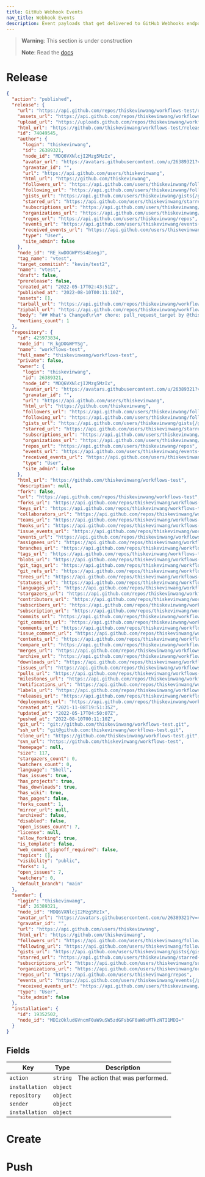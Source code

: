```yaml
---
title: GitHub Webhook Events
nav_title: Webhook Events
description: Event payloads that get delivered to GitHub Webhooks endpoints
---
```


> **Warning**: This section is under construction
>
> **Note**: Read the [docs](https://docs.github.com/en/developers/webhooks-and-events/webhooks/webhook-events-and-payloads)

# Release

```json showLineNumbers
{
  "action": "published",
  "release": {
    "url": "https://api.github.com/repos/thiskevinwang/workflows-test/releases/74049545",
    "assets_url": "https://api.github.com/repos/thiskevinwang/workflows-test/releases/74049545/assets",
    "upload_url": "https://uploads.github.com/repos/thiskevinwang/workflows-test/releases/74049545/assets{?name,label}",
    "html_url": "https://github.com/thiskevinwang/workflows-test/releases/tag/vtest",
    "id": 74049545,
    "author": {
      "login": "thiskevinwang",
      "id": 26389321,
      "node_id": "MDQ6VXNlcjI2Mzg5MzIx",
      "avatar_url": "https://avatars.githubusercontent.com/u/26389321?v=4",
      "gravatar_id": "",
      "url": "https://api.github.com/users/thiskevinwang",
      "html_url": "https://github.com/thiskevinwang",
      "followers_url": "https://api.github.com/users/thiskevinwang/followers",
      "following_url": "https://api.github.com/users/thiskevinwang/following{/other_user}",
      "gists_url": "https://api.github.com/users/thiskevinwang/gists{/gist_id}",
      "starred_url": "https://api.github.com/users/thiskevinwang/starred{/owner}{/repo}",
      "subscriptions_url": "https://api.github.com/users/thiskevinwang/subscriptions",
      "organizations_url": "https://api.github.com/users/thiskevinwang/orgs",
      "repos_url": "https://api.github.com/users/thiskevinwang/repos",
      "events_url": "https://api.github.com/users/thiskevinwang/events{/privacy}",
      "received_events_url": "https://api.github.com/users/thiskevinwang/received_events",
      "type": "User",
      "site_admin": false
    },
    "node_id": "RE_kwDOGWPYSs4EaegJ",
    "tag_name": "vtest",
    "target_commitish": "kevin/test2",
    "name": "vtest",
    "draft": false,
    "prerelease": false,
    "created_at": "2022-05-17T02:43:51Z",
    "published_at": "2022-08-10T00:11:10Z",
    "assets": [],
    "tarball_url": "https://api.github.com/repos/thiskevinwang/workflows-test/tarball/vtest",
    "zipball_url": "https://api.github.com/repos/thiskevinwang/workflows-test/zipball/vtest",
    "body": "## What's Changed\r\n* chore: pull_request_target by @thiskevinwang in https://github.com/thiskevinwang/workflows-test/pull/11\r\n* test by @thiskevinwang in https://github.com/thiskevinwang/workflows-test/pull/12\r\n\r\n\r\n**Full Changelog**: https://github.com/thiskevinwang/workflows-test/compare/v0.1.21...vtest",
    "mentions_count": 1
  },
  "repository": {
    "id": 425973834,
    "node_id": "R_kgDOGWPYSg",
    "name": "workflows-test",
    "full_name": "thiskevinwang/workflows-test",
    "private": false,
    "owner": {
      "login": "thiskevinwang",
      "id": 26389321,
      "node_id": "MDQ6VXNlcjI2Mzg5MzIx",
      "avatar_url": "https://avatars.githubusercontent.com/u/26389321?v=4",
      "gravatar_id": "",
      "url": "https://api.github.com/users/thiskevinwang",
      "html_url": "https://github.com/thiskevinwang",
      "followers_url": "https://api.github.com/users/thiskevinwang/followers",
      "following_url": "https://api.github.com/users/thiskevinwang/following{/other_user}",
      "gists_url": "https://api.github.com/users/thiskevinwang/gists{/gist_id}",
      "starred_url": "https://api.github.com/users/thiskevinwang/starred{/owner}{/repo}",
      "subscriptions_url": "https://api.github.com/users/thiskevinwang/subscriptions",
      "organizations_url": "https://api.github.com/users/thiskevinwang/orgs",
      "repos_url": "https://api.github.com/users/thiskevinwang/repos",
      "events_url": "https://api.github.com/users/thiskevinwang/events{/privacy}",
      "received_events_url": "https://api.github.com/users/thiskevinwang/received_events",
      "type": "User",
      "site_admin": false
    },
    "html_url": "https://github.com/thiskevinwang/workflows-test",
    "description": null,
    "fork": false,
    "url": "https://api.github.com/repos/thiskevinwang/workflows-test",
    "forks_url": "https://api.github.com/repos/thiskevinwang/workflows-test/forks",
    "keys_url": "https://api.github.com/repos/thiskevinwang/workflows-test/keys{/key_id}",
    "collaborators_url": "https://api.github.com/repos/thiskevinwang/workflows-test/collaborators{/collaborator}",
    "teams_url": "https://api.github.com/repos/thiskevinwang/workflows-test/teams",
    "hooks_url": "https://api.github.com/repos/thiskevinwang/workflows-test/hooks",
    "issue_events_url": "https://api.github.com/repos/thiskevinwang/workflows-test/issues/events{/number}",
    "events_url": "https://api.github.com/repos/thiskevinwang/workflows-test/events",
    "assignees_url": "https://api.github.com/repos/thiskevinwang/workflows-test/assignees{/user}",
    "branches_url": "https://api.github.com/repos/thiskevinwang/workflows-test/branches{/branch}",
    "tags_url": "https://api.github.com/repos/thiskevinwang/workflows-test/tags",
    "blobs_url": "https://api.github.com/repos/thiskevinwang/workflows-test/git/blobs{/sha}",
    "git_tags_url": "https://api.github.com/repos/thiskevinwang/workflows-test/git/tags{/sha}",
    "git_refs_url": "https://api.github.com/repos/thiskevinwang/workflows-test/git/refs{/sha}",
    "trees_url": "https://api.github.com/repos/thiskevinwang/workflows-test/git/trees{/sha}",
    "statuses_url": "https://api.github.com/repos/thiskevinwang/workflows-test/statuses/{sha}",
    "languages_url": "https://api.github.com/repos/thiskevinwang/workflows-test/languages",
    "stargazers_url": "https://api.github.com/repos/thiskevinwang/workflows-test/stargazers",
    "contributors_url": "https://api.github.com/repos/thiskevinwang/workflows-test/contributors",
    "subscribers_url": "https://api.github.com/repos/thiskevinwang/workflows-test/subscribers",
    "subscription_url": "https://api.github.com/repos/thiskevinwang/workflows-test/subscription",
    "commits_url": "https://api.github.com/repos/thiskevinwang/workflows-test/commits{/sha}",
    "git_commits_url": "https://api.github.com/repos/thiskevinwang/workflows-test/git/commits{/sha}",
    "comments_url": "https://api.github.com/repos/thiskevinwang/workflows-test/comments{/number}",
    "issue_comment_url": "https://api.github.com/repos/thiskevinwang/workflows-test/issues/comments{/number}",
    "contents_url": "https://api.github.com/repos/thiskevinwang/workflows-test/contents/{+path}",
    "compare_url": "https://api.github.com/repos/thiskevinwang/workflows-test/compare/{base}...{head}",
    "merges_url": "https://api.github.com/repos/thiskevinwang/workflows-test/merges",
    "archive_url": "https://api.github.com/repos/thiskevinwang/workflows-test/{archive_format}{/ref}",
    "downloads_url": "https://api.github.com/repos/thiskevinwang/workflows-test/downloads",
    "issues_url": "https://api.github.com/repos/thiskevinwang/workflows-test/issues{/number}",
    "pulls_url": "https://api.github.com/repos/thiskevinwang/workflows-test/pulls{/number}",
    "milestones_url": "https://api.github.com/repos/thiskevinwang/workflows-test/milestones{/number}",
    "notifications_url": "https://api.github.com/repos/thiskevinwang/workflows-test/notifications{?since,all,participating}",
    "labels_url": "https://api.github.com/repos/thiskevinwang/workflows-test/labels{/name}",
    "releases_url": "https://api.github.com/repos/thiskevinwang/workflows-test/releases{/id}",
    "deployments_url": "https://api.github.com/repos/thiskevinwang/workflows-test/deployments",
    "created_at": "2021-11-08T19:51:35Z",
    "updated_at": "2022-05-17T04:50:07Z",
    "pushed_at": "2022-08-10T00:11:10Z",
    "git_url": "git://github.com/thiskevinwang/workflows-test.git",
    "ssh_url": "git@github.com:thiskevinwang/workflows-test.git",
    "clone_url": "https://github.com/thiskevinwang/workflows-test.git",
    "svn_url": "https://github.com/thiskevinwang/workflows-test",
    "homepage": null,
    "size": 117,
    "stargazers_count": 0,
    "watchers_count": 0,
    "language": "Shell",
    "has_issues": true,
    "has_projects": true,
    "has_downloads": true,
    "has_wiki": true,
    "has_pages": false,
    "forks_count": 1,
    "mirror_url": null,
    "archived": false,
    "disabled": false,
    "open_issues_count": 7,
    "license": null,
    "allow_forking": true,
    "is_template": false,
    "web_commit_signoff_required": false,
    "topics": [],
    "visibility": "public",
    "forks": 1,
    "open_issues": 7,
    "watchers": 0,
    "default_branch": "main"
  },
  "sender": {
    "login": "thiskevinwang",
    "id": 26389321,
    "node_id": "MDQ6VXNlcjI2Mzg5MzIx",
    "avatar_url": "https://avatars.githubusercontent.com/u/26389321?v=4",
    "gravatar_id": "",
    "url": "https://api.github.com/users/thiskevinwang",
    "html_url": "https://github.com/thiskevinwang",
    "followers_url": "https://api.github.com/users/thiskevinwang/followers",
    "following_url": "https://api.github.com/users/thiskevinwang/following{/other_user}",
    "gists_url": "https://api.github.com/users/thiskevinwang/gists{/gist_id}",
    "starred_url": "https://api.github.com/users/thiskevinwang/starred{/owner}{/repo}",
    "subscriptions_url": "https://api.github.com/users/thiskevinwang/subscriptions",
    "organizations_url": "https://api.github.com/users/thiskevinwang/orgs",
    "repos_url": "https://api.github.com/users/thiskevinwang/repos",
    "events_url": "https://api.github.com/users/thiskevinwang/events{/privacy}",
    "received_events_url": "https://api.github.com/users/thiskevinwang/received_events",
    "type": "User",
    "site_admin": false
  },
  "installation": {
    "id": 19352502,
    "node_id": "MDIzOkludGVncmF0aW9uSW5zdGFsbGF0aW9uMTkzNTI1MDI="
  }
}
```

## Fields

| Key            | Type     | Description                    |
| -------------- | -------- | ------------------------------ |
| `action`       | `string` | The action that was performed. |
| `installation` | `object` |                                |
| `repository`   | `object` |                                |
| `sender`       | `object` |                                |
| `installation` | `object` |

# Create

# Push

